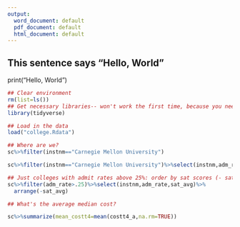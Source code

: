 ```yaml
---
output:
  word_document: default
  pdf_document: default
  html_document: default
---
```

## This sentence says "Hello, World"
print("Hello, World")

```r
## Clear environment
rm(list=ls())
## Get necessary libraries-- won't work the first time, because you need to install them!
library(tidyverse)

```

```r
## Load in the data
load("college.Rdata")
```

```r
## Where are we?
sc%>%filter(instnm=="Carnegie Mellon University")

sc%>%filter(instnm=="Carnegie Mellon University")%>%select(instnm,adm_rate,sat_avg )
```
```r
## Just colleges with admit rates above 25%: order by sat scores (- sat_avg gives descending)
sc%>%filter(adm_rate>.25)%>%select(instnm,adm_rate,sat_avg)%>%
  arrange(-sat_avg)
```


```r
## What's the average median cost?

sc%>%summarize(mean_costt4=mean(costt4_a,na.rm=TRUE))
```
